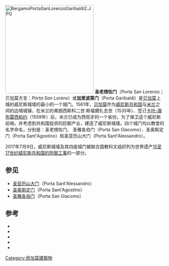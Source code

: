 {{Distinguish|提布提納門}}
[[File:BergamoPortaSanLorenzoGaribaldi2.JPG|280px]]
'''圣老楞佐门'''（Porta San Lorenzo；贝加莫方言：''Pórta San Lorèns''）或'''加里波第门'''（Porta Garibaldi）是[[贝加莫|贝加莫]]上城的威尼斯城墙的最小的一个城门。1561年，[[贝加莫|贝加莫]]作为[[威尼斯共和国|威尼斯共和国]]与[[米兰|米兰]]之间的边境城镇，在米兰的弗朗西斯科二世·斯福爾扎去世（1535年）、签订[[卡托-康布雷西和约|卡托-康布雷西和约]]（1559年）后，米兰已成为西班牙的一个省份。为了保卫这个威尼斯前哨，并考虑到共和国投资的巨额产业，建造了威尼斯城墙。四个城门均以教堂的名字命名，分别是：圣老楞佐门、 圣雅各伯门（Porta San Giacomo）、圣奥斯定门（Porta Sant'Agostino）和圣亚历山大门（Porta Sant'Alessandro）。

2017年7月9日，威尼斯城墙及其四座城门被联合国教科文组织列为世界遗产[[15至17世纪威尼斯共和国的防御工事|15至17世纪威尼斯共和国的防御工事]]的一部分。

== 参见 ==
* [[圣亚历山大门_(贝加莫)|圣亚历山大门]]（Porta Sant'Alessandro） 
* [[圣奥斯定门_(贝加莫)|圣奥斯定门]]（Porta Sant'Agostino） 
* [[圣雅各伯门_(贝加莫)|圣雅各伯门]]（Porta San Giacomo）

== 参考 ==
<references />
* {{Ouvrage|author1=Lorenzo Ghirardelli|editor=Rossi fratelli|year=1681|title=Historia del memorando contagio}}
* {{Ouvrage|author1=Claudio Piga|title=Luci e scorci di Bergamo Alta|editor=Mercatino di Bergamo|year=1998}}
* {{Ouvrage|title=Bergamo, Le mura venete|editor=Azienda Promozione Turistica di Bergamo e Provincia|year=1988}}
* {{Ouvrage|author1=Arnaldo Gualandris|title=La città dipinta affreschi, dipinti murali insegne di Bergamo Alta|editor=UCAI|year=2008}}
* {{cite web|title=Porta San Lorenzo/Porta Garibaldi|url=http://www.comune.bergamo.it/servizi/Menu/dinamica.aspx?idSezione=3786&idArea=1181&idCat=2108&ID=2881&TipoElemento=categoria|editor=Comune di Bergamo|access-date=2016-09-10|archive-date=2016-09-13|archive-url=https://web.archive.org/web/20160913101314/http://www.comune.bergamo.it/servizi/Menu/dinamica.aspx?idSezione=3786&idArea=1181&idCat=2108&ID=2881&TipoElemento=categoria|dead-url=no}}
[[Category:貝加莫建築物|Category:貝加莫建築物]]